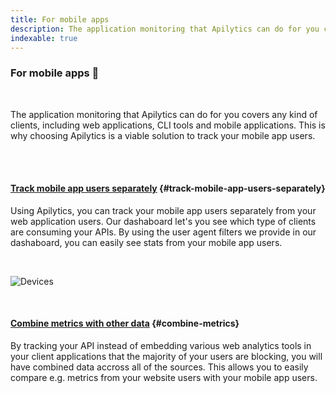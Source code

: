 ```yaml
---
title: For mobile apps
description: The application monitoring that Apilytics can do for you covers any kind of clients, including web applications, CLI tools and mobile applications.
indexable: true
---
```


### For mobile apps 📱

<br />

<p className="text-xl">
  The application monitoring that Apilytics can do for you covers any kind of clients, including web
  applications, CLI tools and mobile applications. This is why choosing Apilytics is a viable
  solution to track your mobile app users.
</p>

<br />

<MockRequestsTimeFrame />

<br />

#### [Track mobile app users separately](#track-mobile-app-users-separately) {#track-mobile-app-users-separately}

Using Apilytics, you can track your mobile app users separately from your web application users.
Our dashaboard let's you see which type of clients are consuming your APIs.
By using the user agent filters we provide in our dashaboard, you can easily see stats from your mobile app users.

<br />

![Devices](/mock-ups/user-agent-devices.png)

<br />

#### [Combine metrics with other data](#combine-metrics) {#combine-metrics}

By tracking your API instead of embedding various web analytics tools in your client applications
that the majority of your users are blocking, you will have combined data accross all of the sources.
This allows you to easily compare e.g. metrics from your website users with your mobile app users.
